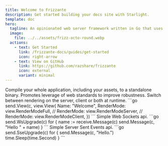 ```yaml
---
title: Welcome to Frizzante
description: Get started building your docs site with Starlight.
template: doc
hero:
  tagline: An opinionated web server framework written in Go that uses Svelte to render web pages.
  image:
    file: ../../assets/frizz-octo-round.webp
  actions:
    - text: Get Started
      link: /frizzante-docs/guides/get-started
      icon: right-arrow
    - text: View on GitHub
      link: https://github.com/razshare/frizzante
      icon: external
      variant: minimal
---
```


<CardGrid stagger>
  <Card title='Standalone Binary' icon='linux'>
    Compile your whole application, including your assets, to a standalone binary.
    <LinkCard title='Read More' href="/frizzante-docs/guides/embedding-assets"/>
  </Card>
  <Card title='Web Standards' icon='sketch'>
    Promotes leverage of web standards to improve robustness.
    <LinkCard title='Read More' href="/frizzante-docs/guides/web-standards"/>
  </Card>
  <Card title='Render Modes' icon='biome'>
    Switch between rendering on the server, client or both at runtime.
    ```go
    send.View(c, view.View{
       Name: "Welcome",
       RenderMode: view.RenderModeFull,
       // RenderMode: view.RenderModeServer,
       // RenderMode: view.RenderModeClient,
    })
    ```
    <LinkCard title='Read More' href="/frizzante-docs/guides/views/#render-modes"/>
  </Card>
  <Card title='Web Sockets' icon='heart'>
    Simple Web Sockets api.
    ```go
    send.WsUpgrade(c)
    for {
       name := receive.Message(c)
       send.Message(c, "Hello " + name)
    }
    ```
    <LinkCard title='Read More' href="/frizzante-docs/guides/web-sockets"/>
  </Card>
  <Card title='Server Sent Events' icon='heart'>
    Simple Server Sent Events api.
    ```go
    send.SseUpgrade(c)
    for {
       send.Message(c, "Hello.")
       time.Sleep(time.Second)
    }
    ```
    <LinkCard title='Read More' href="/frizzante-docs/guides/web-sockets"/>
  </Card>
</CardGrid>